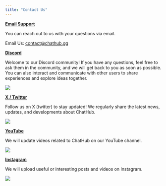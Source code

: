 ```yaml
---
title: "Contact Us"
---
```


[**Email Support**](mailto:contact@chathub.gg)

You can reach out to us with your questions via email.

Email Us: [contact@chathub.gg](mailto:contact@chathub.gg)

[**Discord**](https://discord.gg/sfxCcTjV98)

Welcome to our Discord community! If you have any questions, feel free to ask them in the community, and we will get back to you as soon as possible. You can also interact and communicate with other users to share experiences and explore ideas together.

![](../images/discord.png)

[**X / Twitter**](https://x.com/intent/follow?screen_name=chathub_app)

Follow us on X (twitter) to stay updated! We regularly share the latest news, updates, and developments about ChatHub.

![](../images/x-twitter.png)

[**YouTube**](https://www.youtube.com/@chathub_gg)

We will update videos related to ChatHub on our YouTube channel.

![](../images/youtube.png)

[**Instagram**](https://www.instagram.com/chathub.gg)

We will upload useful or interesting posts and videos on Instagram.

![](../images/instagram.jpg)